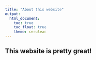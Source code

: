 ```yaml
---
title: "About this website"
output: 
  html_document:
    toc: true
    toc_float: true
    theme: cerulean
---
```


## This website is pretty great!
